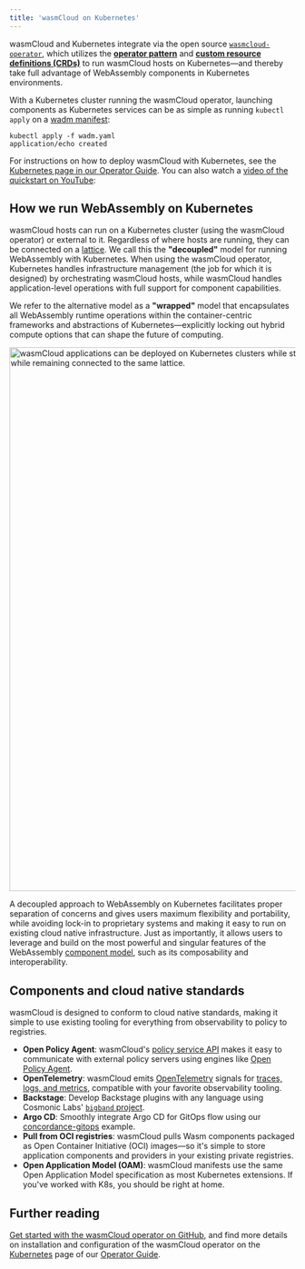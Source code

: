 ```yaml
---
title: 'wasmCloud on Kubernetes'
---
```



wasmCloud and Kubernetes integrate via the open source [`wasmcloud-operator`](https://github.com/wasmCloud/wasmcloud-operator), which utilizes the [**operator pattern**](https://kubernetes.io/docs/concepts/extend-kubernetes/operator/) and [**custom resource definitions (CRDs)**](https://kubernetes.io/docs/concepts/extend-kubernetes/api-extension/custom-resources/) to run wasmCloud hosts on Kubernetes&mdash;and thereby take full advantage of WebAssembly components in Kubernetes environments.

With a Kubernetes cluster running the wasmCloud operator, launching components as Kubernetes services can be as simple as running `kubectl apply` on a [wadm manifest](/docs/ecosystem/wadm/model.md): 

```shell
kubectl apply -f wadm.yaml
application/echo created
```

For instructions on how to deploy wasmCloud with Kubernetes, see the [Kubernetes page in our Operator Guide](/docs/deployment/k8s/). You can also watch a [video of the quickstart on YouTube](https://www.youtube.com/embed/239Q_hAKqPw?si=y0nHeFHfCPOdItNU&amp;start=235&amp;end=780):

<YouTube url="https://www.youtube.com/watch?v=239Q_hAKqPw&start=235&amp;end=780" />

## How we run WebAssembly on Kubernetes

wasmCloud hosts can run on a Kubernetes cluster (using the wasmCloud operator) or external to it. Regardless of where hosts are running, they can be connected on a [lattice](/docs/concepts/lattice). We call this the **"decoupled"** model for running WebAssembly with Kubernetes. When using the wasmCloud operator, Kubernetes handles infrastructure management (the job for which it is designed) by orchestrating wasmCloud hosts, while wasmCloud handles application-level operations with full support for component capabilities.

We refer to the alternative model as a **"wrapped"** model that encapsulates all WebAssembly runtime operations within the container-centric frameworks and abstractions of Kubernetes&mdash;explicitly locking out hybrid compute options that can shape the future of computing.

<img
  src={wasmcloudDistributedApplications}
  width="958"
  alt="wasmCloud applications can be deployed on Kubernetes clusters while still retaining all the benefits of more distributed architectures, all while remaining connected to the same lattice."
/>

A decoupled approach to WebAssembly on Kubernetes facilitates proper separation of concerns and gives users maximum flexibility and portability, while avoiding lock-in to proprietary systems and making it easy to run on existing cloud native infrastructure. Just as importantly, it allows users to leverage and build on the most powerful and singular features of the WebAssembly [component model](https://wasmcloud.com/docs/concepts/components), such as its composability and interoperability.

## Components and cloud native standards

wasmCloud is designed to conform to cloud native standards, making it simple to use existing tooling for everything from observability to policy to registries.

- **Open Policy Agent**: wasmCloud's [policy service API](https://wasmcloud.com/docs/deployment/security/policy-service) makes it easy to communicate with external policy servers using engines like [Open Policy Agent](https://www.openpolicyagent.org/).
- **OpenTelemetry**: wasmCloud emits [OpenTelemetry](https://opentelemetry.io/) signals for [traces, logs, and metrics](https://wasmcloud.com/docs/deployment/observability/observability-with-opentelemetry), compatible with your favorite observability tooling.
- **Backstage**: Develop Backstage plugins with any language using Cosmonic Labs' [`bigband` project](https://github.com/cosmonic-labs/backstage-bigband).
- **Argo CD**: Smoothly integrate Argo CD for GitOps flow using our [concordance-gitops](https://github.com/cosmonic/concordance-gitops) example.
- **Pull from OCI registries**: wasmCloud pulls Wasm components packaged as Open Container Initiative (OCI) images&mdash;so it's simple to store application components and providers in your existing private registries.
- **Open Application Model (OAM)**: wasmCloud manifests use the same Open Application Model specification as most Kubernetes extensions. If you've worked with K8s, you should be right at home.

## Further reading

[Get started with the wasmCloud operator on GitHub](https://github.com/wasmCloud/wasmcloud-operator), and find more details on installation and configuration of the wasmCloud operator on the [Kubernetes](/docs/deployment/k8s/) page of our [Operator Guide](/docs/category/operator-guide).
